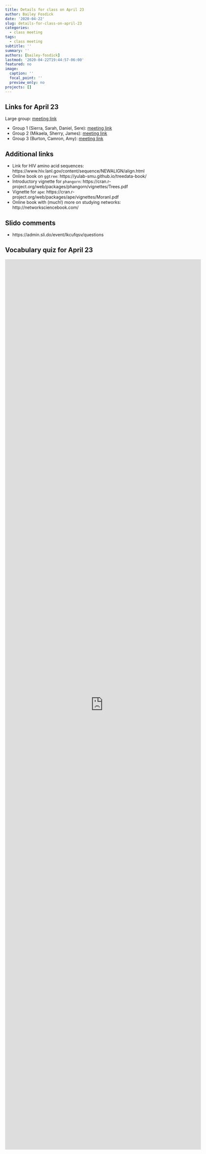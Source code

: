 ```yaml
---
title: Details for class on April 23
author: Bailey Fosdick
date: '2020-04-22'
slug: details-for-class-on-april-23
categories:
  - class meeting
tags:
  - class meeting
subtitle: ''
summary: ''
authors: [bailey-fosdick]
lastmod: '2020-04-22T19:44:57-06:00'
featured: no
image:
  caption: ''
  focal_point: ''
  preview_only: no
projects: []
---
```


## Links for April 23

Large group: [meeting link](https://teams.microsoft.com/l/meetup-join/19%3ameeting_ZWY5MTczNDUtOTIzYS00ZGUyLTk4ODctMjdhZWI4MmE4NjMx%40thread.v2/0?context=%7b%22Tid%22%3a%22afb58802-ff7a-4bb1-ab21-367ff2ecfc8b%22%2c%22Oid%22%3a%2205ade929-16e7-49a7-96bb-775f26ed73d5%22%7d)

- Group 1 (Sierra, Sarah, Daniel, Sere): [meeting link](https://teams.microsoft.com/l/meetup-join/19%3ameeting_NjA3Y2Q5MDYtYTM5OS00MzAyLWEwMzAtMzdmNWMzYzhmMTUw%40thread.v2/0?context=%7b%22Tid%22%3a%22afb58802-ff7a-4bb1-ab21-367ff2ecfc8b%22%2c%22Oid%22%3a%2205ade929-16e7-49a7-96bb-775f26ed73d5%22%7d)
- Group 2 (Mikaela, Sherry, James): [meeting link](https://teams.microsoft.com/l/meetup-join/19%3ameeting_M2I3YmViYjMtNWJlNC00M2E5LTg5NTItNzI0N2VlYmVkNzUz%40thread.v2/0?context=%7b%22Tid%22%3a%22afb58802-ff7a-4bb1-ab21-367ff2ecfc8b%22%2c%22Oid%22%3a%2205ade929-16e7-49a7-96bb-775f26ed73d5%22%7d)
- Group 3 (Burton, Camron, Amy): [meeting link](https://teams.microsoft.com/l/meetup-join/19%3ameeting_YjE4ZGJhNjItYTViMS00MjZjLTk4NWUtMjBhY2E3OTJiOGQw%40thread.v2/0?context=%7b%22Tid%22%3a%22afb58802-ff7a-4bb1-ab21-367ff2ecfc8b%22%2c%22Oid%22%3a%2205ade929-16e7-49a7-96bb-775f26ed73d5%22%7d)


## Additional links 

- Link for HIV amino acid sequences: https://www.hiv.lanl.gov/content/sequence/NEWALIGN/align.html
- Online book on `ggtree`: https://yulab-smu.github.io/treedata-book/
- Introductory vignette for `phangorn`: https://cran.r-project.org/web/packages/phangorn/vignettes/Trees.pdf
- Vignette for `ape`: https://cran.r-project.org/web/packages/ape/vignettes/MoranI.pdf
- Online book with (much!) more on studying networks: http://networksciencebook.com/

## Slido comments

- https://admin.sli.do/event/lkcufqsv/questions

## Vocabulary quiz for April 23 

<iframe src="https://docs.google.com/forms/d/e/1FAIpQLSetjCYOqAoDU3J-6mVx8QEbTWfjy1u7u26Dl40dOGARA4Hm4A/viewform?embedded=true" width="640" height="2907" frameborder="0" marginheight="0" marginwidth="0">Loading…</iframe>



